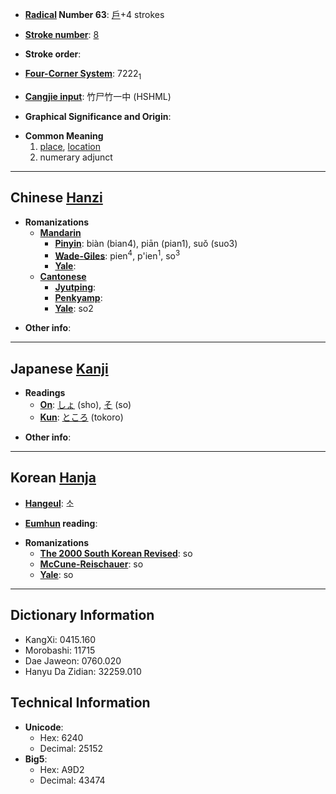 * '''[[Wiktionary:Chinese radical index| Radical]] Number 63''': [[Wiktionary:Chinese radical index 戶|戶]]+4 strokes

* '''[[Wiktionary:Chinese total strokes index|Stroke number]]''': [[Wiktionary:Chinese total strokes index 8|8]]

* '''Stroke order''': 

* '''[[Wiktionary:Chinese four corner index|Four-Corner System]]''': 7222<sub>1</sub>

* '''[[Wiktionary:Chinese Cangjie index|Cangjie input]]''': 竹尸竹一中 (HSHML)

* '''Graphical Significance and Origin''': 

* '''Common Meaning'''
*#[[place]], [[location]]
*# numerary adjunct

----

== Chinese [[Hanzi]] ==

* '''Romanizations'''
** '''[[Mandarin]]'''
*** '''[[Pinyin]]''': biàn (bian4), piān (pian1), suǒ (suo3)
*** '''[[Wade-Giles]]''': pien<sup>4</sup>, p'ien<sup>1</sup>, so<sup>3</sup>
*** '''[[Yale]]''': 
** '''[[Cantonese]]'''
*** '''[[Jyutping]]''':
*** '''[[Penkyamp]]''': 
*** '''[[Yale]]''': so2

* '''Other info''': 

----

== Japanese [[Kanji]] ==

* '''Readings'''
** '''[[On]]''': [[しょ]] (sho), [[そ]] (so)
** '''[[Kun]]''': [[ところ]] (tokoro)

* '''Other info''':  

----

== Korean [[Hanja]] ==

* '''[[Hangeul]]''': 소

* '''[[Eumhun]] reading''': 

* '''Romanizations'''
** '''[[The 2000 South Korean Revised Romanization|The 2000 South Korean Revised]]''': so
** '''[[McCune-Reischauer]]''': so
** '''[[Yale]]''': so

----

== Dictionary Information ==

* KangXi: 0415.160
* Morobashi: 11715
* Dae Jaweon: 0760.020
* Hanyu Da Zidian: 32259.010

== Technical Information ==

* '''Unicode''':
** Hex: 6240
** Decimal: 25152
* '''Big5''':
** Hex: A9D2
** Decimal: 43474